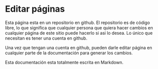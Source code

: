 
# Editar páginas

Esta página esta en un repositorio en github. El repositorio es de código libre, lo que significa que cualquier persona que quiera hacer cambios en cualquier página de este sitio puede hacerlo si asi lo desea. Lo único que necesitan es tener una cuenta en github.

Una vez que tengan una cuenta en github, pueden darle editar página en cualquier parte de la documentación para generar los cambios.

Esta documentación esta totalmente escrita en Markdown.

<ReactPlayer
  playing={false}
  controle
  url="https://www.youtube.com/watch?v=dS6RQndNpBA"
/>
<ReactPlayer
  playing={false}
  controle
  url="https://www.youtube.com/shorts/6yn1cSko-8Q"
/>
